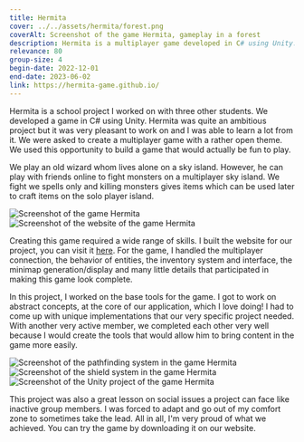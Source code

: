 ```yaml
---
title: Hermita
cover: ../../assets/hermita/forest.png
coverAlt: Screenshot of the game Hermita, gameplay in a forest
description: Hermita is a multiplayer game developed in C# using Unity. It was a school project assigned at EPITA.
relevance: 80
group-size: 4
begin-date: 2022-12-01
end-date: 2023-06-02
link: https://hermita-game.github.io/
---
```



Hermita is a school project I worked on with three other students. We developed a game in C# using Unity. Hermita was quite an ambitious project but it was very pleasant to work on and I was able to learn a lot from it. We were asked to create a multiplayer game with a rather open theme. We used this opportunity to build a game that would actually be fun to play.

We play an old wizard whom lives alone on a sky island. However, he can play with friends online to fight monsters on a multiplayer sky island. We fight we spells only and killing monsters gives items which can be used later to craft items on the solo player island.


<Image src={fight} alt="Screenshot of the game Hermita" />



<Image src={website} alt="Screenshot of the website of the game Hermita" />

Creating this game required a wide range of skills. I built the website for our project, you can visit it [here](https://hermita-game.github.io/). For the game, I handled the multiplayer connection, the behavior of entities, the inventory system and interface, the minimap generation/display and many little details that participated in making this game look complete.

In this project, I worked on the base tools for the game. I got to work on abstract concepts, at the core of our application, which I love doing! I had to come up with unique implementations that our very specific project needed. With another very active member, we completed each other very well because I would create the tools that would allow him to bring content in the game more easily.


<Image src={inventory} alt="Screenshot of the pathfinding system in the game Hermita" />
<Image src={shield} alt="Screenshot of the shield system in the game Hermita" />


<Image src={unity} alt="Screenshot of the Unity project of the game Hermita" />

This project was also a great lesson on social issues a project can face like inactive group members. I was forced to adapt and go out of my comfort zone to sometimes take the lead. All in all, I'm very proud of what we achieved. You can try the game by downloading it on our website.
